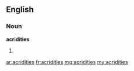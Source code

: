 ==English==
===Noun===
'''acridities'''
#{{plural of|[[acridity]]}}

[[ar:acridities]]
[[fr:acridities]]
[[mg:acridities]]
[[my:acridities]]